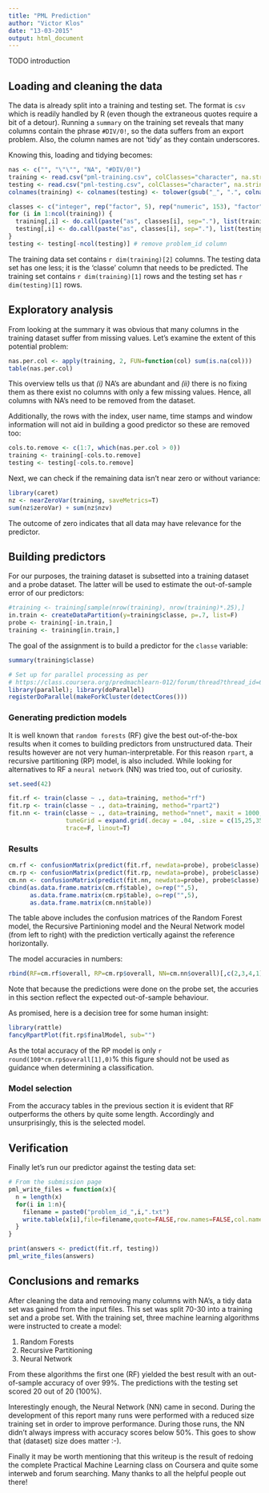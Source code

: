 ```yaml
---
title: "PML Prediction"
author: "Victor Klos"
date: "13-03-2015"
output: html_document
---
```


TODO introduction 


## Loading and cleaning the data

The data is already split into a training and testing set. The format is `csv` which is readily handled by R (even though the extraneous quotes require a bit of a detour). Running a `summary` on the training set reveals that many columns contain the phrase `#DIV/0!`, so the data suffers from an export problem. Also, the column names are not 'tidy' as they contain underscores.

Knowing this, loading and tidying becomes:

```r
nas <- c("", "\"\"", "NA", "#DIV/0!")
training <- read.csv("pml-training.csv", colClasses="character", na.strings=nas)
testing <- read.csv("pml-testing.csv", colClasses="character", na.strings=nas)
colnames(training) <- colnames(testing) <- tolower(gsub("_", ".", colnames(training)))

classes <- c("integer", rep("factor", 5), rep("numeric", 153), "factor")
for (i in 1:ncol(training)) {
  training[,i] <- do.call(paste("as", classes[i], sep="."), list(training[,i]))
  testing[,i] <- do.call(paste("as", classes[i], sep="."), list(testing[,i]))
}
testing <- testing[-ncol(testing)] # remove problem_id column
```

The training data set contains `r dim(training)[2]` columns. The testing data set has one less; it is the 'classe' column that needs to be predicted. The training set contains `r dim(training)[1]` rows and the testing set has `r dim(testing)[1]` rows.


## Exploratory analysis

From looking at the summary it was obvious that many columns in the training dataset suffer from missing values. Let's examine the extent of this potential problem:

```r
nas.per.col <- apply(training, 2, FUN=function(col) sum(is.na(col)))
table(nas.per.col)
```

This overview tells us that _(i)_ NA's are abundant and _(ii)_ there is no fixing them as there exist no columns with only a few missing values. Hence, all columns with NA's need to be removed from the dataset.

Additionally, the rows with the index, user name, time stamps and window information will not aid in building a good predictor so these are removed too:

```r
cols.to.remove <- c(1:7, which(nas.per.col > 0))
training <- training[-cols.to.remove]
testing <- testing[-cols.to.remove]
```

Next, we can check if the remaining data isn't near zero or without variance:

```r
library(caret)
nz <- nearZeroVar(training, saveMetrics=T)
sum(nz$zeroVar) + sum(nz$nzv)
```

The outcome of zero indicates that all data may have relevance for the predictor.


## Building predictors

For our purposes, the training dataset is subsetted into a training dataset and a probe dataset. The latter will be used to estimate the out-of-sample error of our predictors:

```r
#training <- training[sample(nrow(training), nrow(training)*.25),]
in.train <- createDataPartition(y=training$classe, p=.7, list=F)
probe <- training[-in.train,]
training <- training[in.train,]
```

The goal of the assignment is to build a predictor for the `classe` variable:

```r
summary(training$classe)
```

```r
# Set up for parallel processing as per
# https://class.coursera.org/predmachlearn-012/forum/thread?thread_id=61
library(parallel); library(doParallel)
registerDoParallel(makeForkCluster(detectCores()))
```

### Generating prediction models

It is well known that `random forests` (RF) give the best out-of-the-box results when it comes to building predictors from unstructured data. Their results however are not very human-interpretable. For this reason `rpart`, a recursive partitioning (RP) model, is also included. While looking for alternatives to RF a `neural network` (NN) was tried too, out of curiosity.

```r
set.seed(42)

fit.rf <- train(classe ~ ., data=training, method="rf")
fit.rp <- train(classe ~ ., data=training, method="rpart2")
fit.nn <- train(classe ~ ., data=training, method="nnet", maxit = 1000,
                tuneGrid = expand.grid(.decay = .04, .size = c(15,25,35)),
                trace=F, linout=T)
```

### Results

```r
cm.rf <- confusionMatrix(predict(fit.rf, newdata=probe), probe$classe)
cm.rp <- confusionMatrix(predict(fit.rp, newdata=probe), probe$classe)
cm.nn <- confusionMatrix(predict(fit.nn, newdata=probe), probe$classe)
cbind(as.data.frame.matrix(cm.rf$table), o=rep("",5),
      as.data.frame.matrix(cm.rp$table), o=rep("",5),
      as.data.frame.matrix(cm.nn$table))
```

The table above includes the confusion matrices of the Random Forest model, the Recursive Partinioning model and the Neural Network model (from left to right) with the prediction vertically against the reference horizontally.

The model accuracies in numbers:

```r
rbind(RF=cm.rf$overall, RP=cm.rp$overall, NN=cm.nn$overall)[,c(2,3,4,1)]
```

Note that because the predictions were done on the probe set, the accuries in this section reflect the expected out-of-sample behaviour.

As promised, here is a decision tree for some human insight:

```r
library(rattle)
fancyRpartPlot(fit.rp$finalModel, sub="")
```

As the total accuracy of the RP model is only `r round(100*cm.rp$overall[1],0)`% this figure should not be used as guidance when determining a classification.


### Model selection

From the accuracy tables in the previous section it is evident that RF outperforms the others by quite some length. Accordingly and unsurprisingly, this is the selected model.

## Verification

Finally let's run our predictor against the testing data set:

```r
# From the submission page
pml_write_files = function(x){
  n = length(x)
  for(i in 1:n){
    filename = paste0("problem_id_",i,".txt")
    write.table(x[i],file=filename,quote=FALSE,row.names=FALSE,col.names=FALSE)
  }
}
```

```r
print(answers <- predict(fit.rf, testing))
pml_write_files(answers)
```


## Conclusions and remarks

After cleaning the data and removing many columns with NA's, a tidy data set was gained from the input files. This set was split 70-30 into a training set and a probe set. With the training set, three machine learning algorithms were instructed to create a model:

1. Random Forests
2. Recursive Partitioning
3. Neural Network

From these algorithms the first one (RF) yielded the best result with an out-of-sample accuracy of over 99%. The predictions with the testing set scored 20 out of 20 (100%).

Interestingly enough, the Neural Network (NN) came in second. During the development of this report many runs were performed with a reduced size training set in order to improve performance. During those runs, the NN didn't always impress with accuracy  scores below 50%. This goes to show that (dataset) size does matter :-).

Finally it may be worth mentioning that this writeup is the result of redoing the complete Practical Machine Learning class on Coursera and quite some interweb and forum searching. Many thanks to all the helpful people out there!
